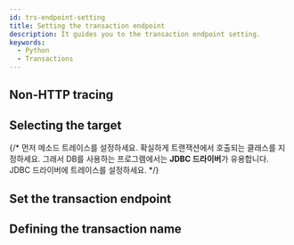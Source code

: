 ```yaml
---
id: trs-endpoint-setting
title: Setting the transaction endpoint
description: It guides you to the transaction endpoint setting.
keywords:
  - Python
  - Transactions
---
```



<Edpdef />

## Non-HTTP tracing


<Edptracknonhttp />

## Selecting the target

{/* 먼저 메소드 트레이스를 설정하세요. 확실하게 트랜잭션에서 호출되는 클래스를 지정하세요. 그래서 DB를 사용하는 프로그램에서는 **JDBC 드라이버**가 유용합니다. JDBC 드라이버에 트레이스를 설정하세요. */}

<Edpselect />

## Set the transaction endpoint


<Edptrssetting />

## Defining the transaction name


<Edpnamesetting />
